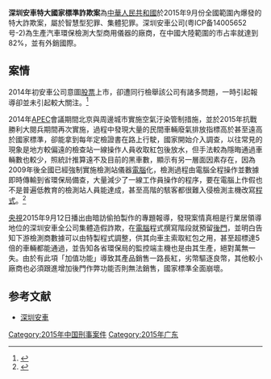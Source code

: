 '''深圳安車特大國家標準詐欺案'''為[[中華人民共和國|中華人民共和國]]於2015年9月份全國範圍內爆發的特大詐欺案，屬於智慧型犯罪、集體犯罪。深圳安車公司(粤ICP备14005652号-2)為生產汽車環保檢測大型商用儀器的廠商，在中國大陸範圍的市占率就達到82%，並有外銷國際。

==案情==
2014年初安車公司意圖[[股票|股票]]上市，卻遭同行檢舉該公司有諸多問題，一時引起報導卻並未引起較大關注。<ref>{{Cite web |url=http://finance.people.com.cn/stock/n/2014/0710/c67815-25265872.html |title=安车检测IPO候审 遭“欺诈发行”举报 |access-date=2015-09-13 |archive-date=2016-03-04 |archive-url=https://web.archive.org/web/20160304090711/http://finance.people.com.cn/stock/n/2014/0710/c67815-25265872.html |dead-url=no }}</ref>

2014年[[APEC|APEC]]會議期間北京與周邊城市實施空氣汙染管制措施，並於2015年抗戰勝利大閱兵期間再次實施，過程中發現大量的民間車輛廢氣排放指標高於甚至遠高於國家標準，卻能拿到每年定檢證書在路上行駛，國家開始介入調查，以往常見的現象是地方較偏遠的檢查站一線操作人員收取紅包後放水，但手法較為隱晦通過車輛數也較少，照統計推算遠不及目前的黑車數，顯示有另一層面因素存在，因為2009年後全國已經強制實施檢測站儀器[[電腦|電腦]]化，檢測過程由電腦全程操作並數據即時傳輸到省環保局備查，大量減少了一線工作員操作的程序，要在電腦上作假也不是普遍低教育的檢測站人員能達成，甚至高階的駭客都很難入侵檢測主機改寫[[程式|程式]]。<ref>{{Cite web |url=http://news.cntv.cn/2015/09/12/VIDE1442059334312718.shtml |title=央視-被操控的检测 |access-date=2015-09-13 |archive-date=2016-03-04 |archive-url=https://web.archive.org/web/20160304204914/http://news.cntv.cn/2015/09/12/VIDE1442059334312718.shtml |dead-url=no }}</ref>

[[中国中央电视台|央視]]2015年9月12日播出由暗訪偷拍製作的專題報導，發現案情真相是行業居領導地位的深圳安車全公司集體造假詐欺，在[[電腦|電腦]]程式撰寫階段就預留[[後門|後門]]，並明白告知下游檢測商數據可以由特製程式調整，供其向車主索取紅包之用，甚至超標達5倍的車輛都能通過，並告知各省環保局的監控端主機也是由其生產，絕對萬無一失。由於有此項「加值功能」導致其產品銷售一路長紅，劣幣驅逐良幣，其他較小廠商也必須跟進增加後門作弊功能否則無法銷售，國家標準全面崩壞。

==参考文献==
{{reflist}}
*[http://www.anche.cn/ 深圳安車] {{Wayback|url=http://www.anche.cn/ |date=20210225040233 }}

[[Category:2015年中国刑事案件|Category:2015年中国刑事案件]]
[[Category:2015年广东|Category:2015年广东]]